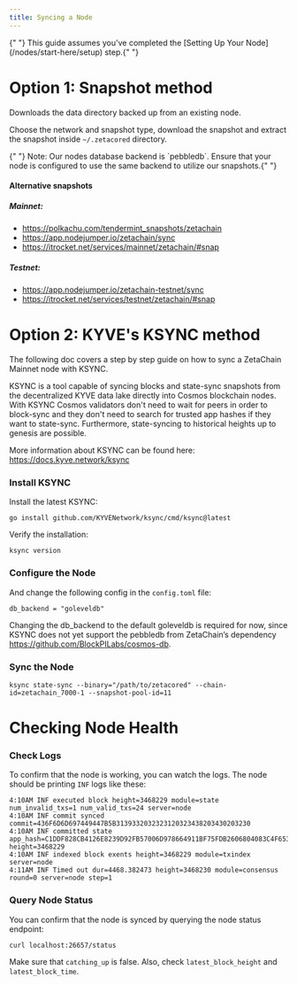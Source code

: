 ```yaml
---
title: Syncing a Node
---
```



<Alert variant="note">
  {" "}
  This guide assumes you've completed the [Setting Up Your Node](/nodes/start-here/setup) step.{" "}
</Alert>

# Option 1: Snapshot method

Downloads the data directory backed up from an existing node.

Choose the network and snapshot type, download the snapshot and extract the
snapshot inside `~/.zetacored` directory.

<NodeSnapshots apiUrl="https://snapshots.rpc.zetachain.com" />

<Alert variant="warning">
  {" "}
  Note: Our nodes database backend is `pebbledb`. Ensure that your node is configured to use the same backend to utilize
  our snapshots.{" "}
</Alert>

#### Alternative snapshots

##### Mainnet:

- https://polkachu.com/tendermint_snapshots/zetachain
- https://app.nodejumper.io/zetachain/sync
- https://itrocket.net/services/mainnet/zetachain/#snap

##### Testnet:

- https://app.nodejumper.io/zetachain-testnet/sync
- https://itrocket.net/services/testnet/zetachain/#snap

# Option 2: KYVE's KSYNC method

The following doc covers a step by step guide on how to sync a ZetaChain Mainnet
node with KSYNC.

KSYNC is a tool capable of syncing blocks and state-sync snapshots from the
decentralized KYVE data lake directly into Cosmos blockchain nodes. With KSYNC
Cosmos validators don't need to wait for peers in order to block-sync and they
don't need to search for trusted app hashes if they want to state-sync.
Furthermore, state-syncing to historical heights up to genesis are possible.

More information about KSYNC can be found here: https://docs.kyve.network/ksync

### Install KSYNC

Install the latest KSYNC:

```
go install github.com/KYVENetwork/ksync/cmd/ksync@latest
```

Verify the installation:

```
ksync version
```

### Configure the Node

And change the following config in the `config.toml` file:

```text filename="~/.zetacored/config/config.toml"
db_backend = "goleveldb"
```

Changing the db_backend to the default goleveldb is required for now, since
KSYNC does not yet support the pebbledb from ZetaChain’s dependency
https://github.com/BlockPILabs/cosmos-db.

### Sync the Node

```
ksync state-sync --binary="/path/to/zetacored" --chain-id=zetachain_7000-1 --snapshot-pool-id=11
```

# Checking Node Health

### Check Logs

To confirm that the node is working, you can watch the logs. The node should be
printing `INF` logs like these:

```
4:10AM INF executed block height=3468229 module=state num_invalid_txs=1 num_valid_txs=24 server=node
4:10AM INF commit synced commit=436F6D6D697449447B5B3139332032323120323438203430203230
4:10AM INF committed state app_hash=C1DDF828CB4126E8239D92FB57006D978664911BF75FDB2606804083C4F65354 height=3468229
4:10AM INF indexed block exents height=3468229 module=txindex server=node
4:11AM INF Timed out dur=4468.382473 height=3468230 module=consensus round=0 server=node step=1
```

### Query Node Status

You can confirm that the node is synced by querying the node status endpoint:

```
curl localhost:26657/status
```

Make sure that `catching_up` is false. Also, check `latest_block_height` and
`latest_block_time`.
